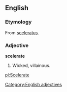 ==English==
===Etymology===
From {{L.}} [[sceleratus]].
===Adjective===
[[Category:English adjectives]]
'''scelerate'''
# Wicked, villainous.

[[pl:Scelerate]]